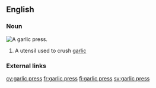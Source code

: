 ==English==

===Noun===
[[File:Presse-ail ikéa koncis 01.jpg|thumb|A garlic press.]]
{{en-noun|es}}
# A utensil used to crush [[garlic]]

=== External links ===
{{projectlinks|wikipedia}}

[[cy:garlic press]]
[[fr:garlic press]]
[[fi:garlic press]]
[[sv:garlic press]]